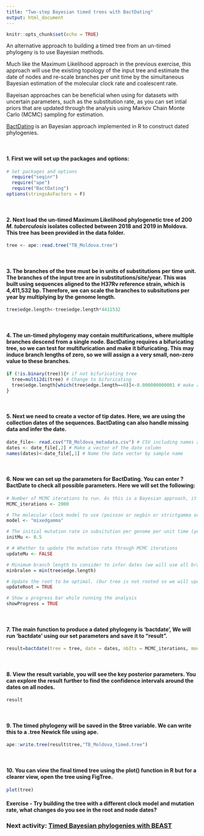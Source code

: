 ```yaml
---
title: "Two-step Bayesian timed trees with BactDating"
output: html_document
---
```


```r
knitr::opts_chunk$set(echo = TRUE)

```

An alternative approach to building a timed tree from an un-timed phylogeny is to use Bayesian methods. 

Much like the Maximum Likelihood approach in the previous exercise, this approach will use the existing topology of the input tree and estimate the date of nodes and re-scale branches per unit time by the simultaneous Bayesian estimation of the molecular clock rate and coalescent rate. 

Bayeisan approaches can be beneficial when using for datasets with uncertain parameters, such as the substitution rate, as you can set intial priors that are updated through the analysis using Markov Chain Monte Carlo (MCMC) sampling for estimation.

[BactDating](<https://www.ncbi.nlm.nih.gov/pmc/articles/pmid/30184106/>) is an Bayesian approach implemented in R to construct dated phylogenies.

<br>

#### 1. First we will set up the packages and options:

```r
# Set packages and options
  require("seqinr")
  require("ape")
  require("BactDating")
options(stringsAsFactors = F)
```

<br>

#### 2. Next load the un-timed Maximum Likelihood phylogenetic tree of 200 *M. tuberculosis* isolates collected between 2018 and 2019 in Moldova. This tree has been provided in the data folder.

```r
tree <- ape::read.tree("TB_Moldova.tree") 
```

<br>

#### 3. The branches of the tree must be in units of substitutions per time unit. The branches of the input tree are in substitutions/site/year. This was built using sequences aligned to the H37Rv reference strain, which is 4,411,532 bp. Therefore, we can scale the branches to subsitutions per year by multiplying by the genome length.

```r
tree$edge.length<-tree$edge.length*4411532
```

<br>

#### 4. The un-timed phylogeny may contain multifurications, where multiple branches descend from a single node. BactDating requires a bifuricating tree, so we can test for multifurication and make it bifuricating. This may induce branch lengths of zero, so we will assign a a very small, non-zero value to these branches.

```r
if (!is.binary(tree)){# if not bifuricating tree
  tree=multi2di(tree) # Change to bifuricating
  tree$edge.length[which(tree$edge.length==0)]<-0.000000000001 # make all branch length non-zero
}
```

<br>


#### 5. Next we need to create a vector of tip dates. Here, we are using the collection dates of the sequences. BactDating can also handle missing data and infer the date.

```r
date_file<- read.csv("TB_Moldova_metadata.csv") # CSV including names and dates 
dates <- date_file[,2] # Make a vector of the date column 
names(dates)<-date_file[,1] # Name the date vector by sample name
```

<br>

#### 6. Now we can set up the parameters for BactDating. You can enter ?BactDate to check all possible parameters. Here we will set the following:

```r
# Number of MCMC iterations to run. As this is a Bayesian approach, it will employ MCMC to sample from probability distributions.
MCMC_iterations <- 2000 

# The molecular clock model to use (poisson or negbin or strictgamma or relaxedgamma or mixedgamma or arc or carc or mixedcarc).
model <- "mixedgamma" 

# The initial mutation rate in subsitution per genome per unit time (years).
initMu <- 0.5 

# # Whether to update the mutation rate through MCMC iterations
updateMu <- FALSE 

# Minimum branch length to consider to infer dates (we will use all branches so consider the shortest branch)
minbralen = min(tree$edge.length) 

# Update the root to be optimal. (Our tree is not rooted so we will update) 
updateRoot = TRUE 

# Show a progress bar while running the analysis
showProgress = TRUE 
```

<br>

#### 7. The main function to produce a dated phylogeny is 'bactdate', We will run 'bactdate' using our set parameters and save it to "result".

```r
result=bactdate(tree = tree, date = dates, nbIts = MCMC_iterations, model = model, initMu = initMu ,updateMu = updateMu, updateRoot = updateRoot, minbralen = minbralen, showProgress = showProgress)
```

<br>

#### 8. View the result variable, you will see the key posterior parameters. You can explore the result further to find the confidence intervals around the dates on all nodes.

```r
result
```

<br>

#### 9. The timed phylogeny will be saved in the $tree variable. We can write this to a .tree Newick file using ape.

```r
ape::write.tree(result$tree,"TB_Moldova_timed.tree")
```

<br>

#### 10. You can view the final timed tree using the plot() function in R but for a clearer view, open the tree using FigTree. 

```r
plot(tree)
```


#### Exercise - Try building the tree with a different clock model and mutation rate, what changes do you see in the root and node dates?



### Next activity: [Timed Bayesian phylogenies with BEAST](https://bensobkowiak.github.io/GenomicsCourse/Practicals/Beast.md)


<br>
